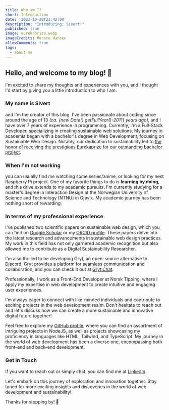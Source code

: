 ```yaml
---
title: Who am I?
short: Introduction
date: '2023-10-20T23:42:00'
description: "Introducing: Sivert!"
published: true
image: eurekaprize.webp
imageCredits: Merete Hansen
allowComments: true
tags:
  - about me
---
```


## Hello, and welcome to my blog! :wave:

I'm excited to share my thoughts and experiences with you, and I thought I'd start by giving you a little introduction to who I am.

### My name is Sivert

and I'm the creator of this blog. I've been passionate about coding since around the age of 13 *(ca. {new Date().getFullYear()-2011} years ago)*, and I have over 7 years of experience in programming. Currently, I'm a Full-Stack Developer, specializing in creating sustainable web solutions. My journey in academia began with a bachelor's degree in Web Development, focusing on Sustainable Web Design. Notably, our dedication to sustainability led to [the honor of receiving the prestigious Eurekaprize for our outstanding bachelor project](https://www.universitetsavisa.no/eurekaprisen-gjovik-ntnu/gjovik-disse-vant-arets-eurekapris/387933).

### When I'm not working

you can usually find me watching some series/anime, or looking for my next Raspberry Pi project. One of my favorite things to do is **learning by doing**, and this drive extends to my academic pursuits. I'm currently studying for a master's degree in Interaction Design at the Norwegian University of Science and Technology (NTNU) in Gjøvik. My academic journey has been nothing short of rewarding.

### In terms of my professional experience

I've published two scientific papers on sustainable web design, which you can find on [Google Scholar](https://scholar.google.com/citations?hl=no&user=lB4I4UUAAAAJ) or my [ORCID profile](https://orcid.org/0000-0001-7555-2983). These papers delve into the latest research and advancements in sustainable web design practices. My work in this field has not only garnered academic recognition but also allowed me to contribute as a Digital Sustainability Researcher.

I'm also thrilled to be developing Gryt, an open-source alternative to Discord. Gryt provides a platform for seamless communication and collaboration, and you can check it out at [Gryt.Chat](https://gryt.chat).

Professionally, I work as a Front-End Developer at Norsk Tipping, where I apply my expertise in web development to create intuitive and engaging user experiences.

I'm always eager to connect with like-minded individuals and contribute to exciting projects in the web development realm. Don't hesitate to reach out and let's discuss how we can create a more sustainable and innovative digital future together!

Feel free to explore my [GitHub profile](https://github.com/SivertGullbergHansen), where you can find an assortment of intriguing projects in NodeJS, as well as projects showcasing my proficiency in languages like HTML, Tailwind, and TypeScript. My journey in the world of web development has been a diverse one, encompassing both front-end and back-end development.

### Get in Touch

If you want to reach out or simply chat, you can find me at [LinkedIn](https://www.linkedin.com/in/sivertgullberghansen).

Let's embark on this journey of exploration and innovation together. Stay tuned for more exciting insights and discoveries in the world of web development and sustainability!

Thanks for stopping by! :wave: